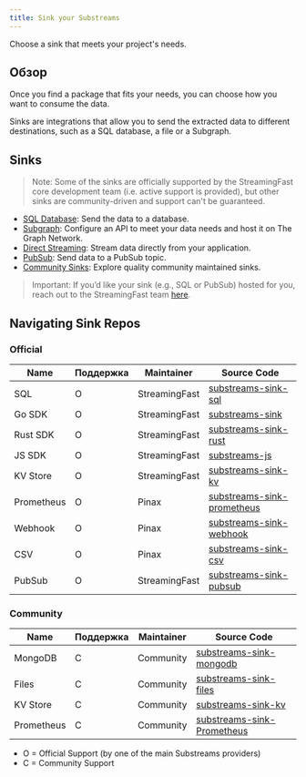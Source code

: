 ```yaml
---
title: Sink your Substreams
---
```


Choose a sink that meets your project's needs.

## Обзор

Once you find a package that fits your needs, you can choose how you want to consume the data.

Sinks are integrations that allow you to send the extracted data to different destinations, such as a SQL database, a file or a Subgraph.

## Sinks

> Note: Some of the sinks are officially supported by the StreamingFast core development team (i.e. active support is provided), but other sinks are community-driven and support can't be guaranteed.

- [SQL Database](https://docs.substreams.dev/how-to-guides/sinks/sql-sink): Send the data to a database.
- [Subgraph](/sps/introduction/): Configure an API to meet your data needs and host it on The Graph Network.
- [Direct Streaming](https://docs.substreams.dev/how-to-guides/sinks/stream): Stream data directly from your application.
- [PubSub](https://docs.substreams.dev/how-to-guides/sinks/pubsub): Send data to a PubSub topic.
- [Community Sinks](https://docs.substreams.dev/how-to-guides/sinks/community-sinks): Explore quality community maintained sinks.

> Important: If you’d like your sink (e.g., SQL or PubSub) hosted for you, reach out to the StreamingFast team [here](mailto:sales@streamingfast.io).

## Navigating Sink Repos

### Official

| Name       | Поддержка | Maintainer    | Source Code                                                                               |
| ---------- | --------- | ------------- | ----------------------------------------------------------------------------------------- |
| SQL        | O         | StreamingFast | [substreams-sink-sql](https://github.com/streamingfast/substreams-sink-sql)               |
| Go SDK     | O         | StreamingFast | [substreams-sink](https://github.com/streamingfast/substreams-sink)                       |
| Rust SDK   | O         | StreamingFast | [substreams-sink-rust](https://github.com/streamingfast/substreams-sink-rust)             |
| JS SDK     | O         | StreamingFast | [substreams-js](https://github.com/substreams-js/substreams-js)                           |
| KV Store   | O         | StreamingFast | [substreams-sink-kv](https://github.com/streamingfast/substreams-sink-kv)                 |
| Prometheus | O         | Pinax         | [substreams-sink-prometheus](https://github.com/pinax-network/substreams-sink-prometheus) |
| Webhook    | O         | Pinax         | [substreams-sink-webhook](https://github.com/pinax-network/substreams-sink-webhook)       |
| CSV        | O         | Pinax         | [substreams-sink-csv](https://github.com/pinax-network/substreams-sink-csv)               |
| PubSub     | O         | StreamingFast | [substreams-sink-pubsub](https://github.com/streamingfast/substreams-sink-pubsub)         |

### Community

| Name       | Поддержка | Maintainer | Source Code                                                                               |
| ---------- | --------- | ---------- | ----------------------------------------------------------------------------------------- |
| MongoDB    | C         | Community  | [substreams-sink-mongodb](https://github.com/streamingfast/substreams-sink-mongodb)       |
| Files      | C         | Community  | [substreams-sink-files](https://github.com/streamingfast/substreams-sink-files)           |
| KV Store   | C         | Community  | [substreams-sink-kv](https://github.com/streamingfast/substreams-sink-kv)                 |
| Prometheus | C         | Community  | [substreams-sink-Prometheus](https://github.com/pinax-network/substreams-sink-prometheus) |

- O = Official Support (by one of the main Substreams providers)
- C = Community Support

